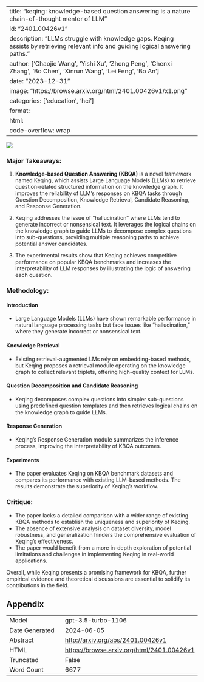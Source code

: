 
---
title: "keqing: knowledge-based question answering is a nature chain-of-thought mentor of LLM"
id: "2401.00426v1"
description: "LLMs struggle with knowledge gaps. Keqing assists by retrieving relevant info and guiding logical answering paths."
author: ['Chaojie Wang', 'Yishi Xu', 'Zhong Peng', 'Chenxi Zhang', 'Bo Chen', 'Xinrun Wang', 'Lei Feng', 'Bo An']
date: "2023-12-31"
image: "https://browse.arxiv.org/html/2401.00426v1/x1.png"
categories: ['education', 'hci']
format:
  html:
    code-overflow: wrap
---

![](https://browse.arxiv.org/html/2401.00426v1/x1.png)

### Major Takeaways:

1. **Knowledge-based Question Answering (KBQA)** is a novel framework named Keqing, which assists Large Language Models (LLMs) to retrieve question-related structured information on the knowledge graph. It improves the reliability of LLM’s responses on KBQA tasks through Question Decomposition, Knowledge Retrieval, Candidate Reasoning, and Response Generation.

2. Keqing addresses the issue of "hallucination" where LLMs tend to generate incorrect or nonsensical text. It leverages the logical chains on the knowledge graph to guide LLMs to decompose complex questions into sub-questions, providing multiple reasoning paths to achieve potential answer candidates.

3. The experimental results show that Keqing achieves competitive performance on popular KBQA benchmarks and increases the interpretability of LLM responses by illustrating the logic of answering each question.

### Methodology:

#### Introduction 
- Large Language Models (LLMs) have shown remarkable performance in natural language processing tasks but face issues like "hallucination," where they generate incorrect or nonsensical text.
  
#### Knowledge Retrieval 
- Existing retrieval-augmented LMs rely on embedding-based methods, but Keqing proposes a retrieval module operating on the knowledge graph to collect relevant triplets, offering high-quality context for LLMs.

#### Question Decomposition and Candidate Reasoning
- Keqing decomposes complex questions into simpler sub-questions using predefined question templates and then retrieves logical chains on the knowledge graph to guide LLMs.

#### Response Generation
- Keqing's Response Generation module summarizes the inference process, improving the interpretability of KBQA outcomes.

#### Experiments
- The paper evaluates Keqing on KBQA benchmark datasets and compares its performance with existing LLM-based methods. The results demonstrate the superiority of Keqing's workflow.

### Critique:

- The paper lacks a detailed comparison with a wider range of existing KBQA methods to establish the uniqueness and superiority of Keqing.
- The absence of extensive analysis on dataset diversity, model robustness, and generalization hinders the comprehensive evaluation of Keqing's effectiveness.
- The paper would benefit from a more in-depth exploration of potential limitations and challenges in implementing Keqing in real-world applications.

Overall, while Keqing presents a promising framework for KBQA, further empirical evidence and theoretical discussions are essential to solidify its contributions in the field.

## Appendix

|          |          |
|----------|----------|
| Model     | gpt-3.5-turbo-1106       |
| Date Generated     | 2024-06-05       |
| Abstract | [http://arxiv.org/abs/2401.00426v1](http://arxiv.org/abs/2401.00426v1)        |
| HTML     | [https://browse.arxiv.org/html/2401.00426v1](https://browse.arxiv.org/html/2401.00426v1)       |
| Truncated       | False       |
| Word Count       | 6677       |
